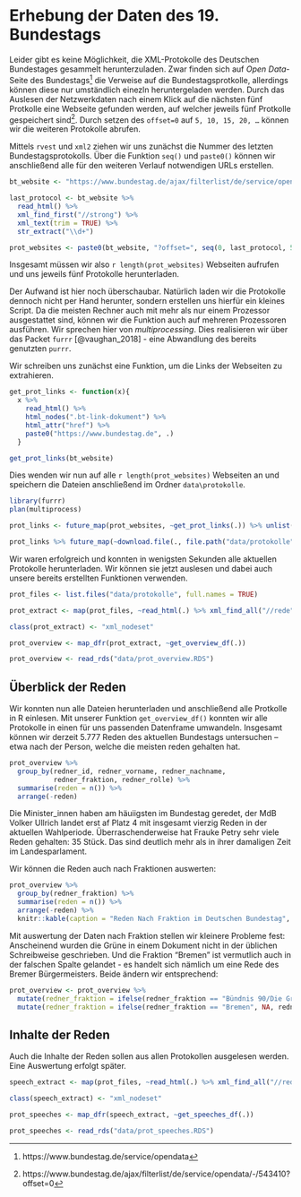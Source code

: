 # Erhebung der Daten des 19. Bundestags {#data-02}

Leider gibt es keine Möglichkeit, die XML-Protokolle des Deutschen Bundestages gesammelt herunterzuladen. Zwar finden sich auf *Open Data*-Seite des Bundestags^[https://www.bundestag.de/service/opendata] die Verweise auf die Bundestagsprotkolle, allerdings können diese nur umständlich einezln heruntergeladen werden.
Durch das Auslesen der Netzwerkdaten nach einem Klick auf die nächsten fünf Protkolle eine Webseite gefunden werden, auf welcher jeweils fünf Protkolle gespeichert sind^[https://www.bundestag.de/ajax/filterlist/de/service/opendata/-/543410?offset=0]. Durch setzen des `offset=0` auf `5, 10, 15, 20, …` können wir die weiteren Protokolle abrufen. 

Mittels `rvest` und `xml2` ziehen wir uns zunächst die Nummer des letzten Bundestagsprotokolls. Über die Funktion `seq()` und `paste0()` können wir anschließend alle für den weiteren Verlauf notwendigen URLs erstellen.

```r
bt_website <- "https://www.bundestag.de/ajax/filterlist/de/service/opendata/-/543410"

last_protocol <- bt_website %>% 
  read_html() %>%
  xml_find_first("//strong") %>% 
  xml_text(trim = TRUE) %>%
  str_extract("\\d+")

prot_websites <- paste0(bt_website, "?offset=", seq(0, last_protocol, 5))
```

Insgesamt müssen wir also `r length(prot_websites)` Webseiten aufrufen und uns jeweils fünf Protokolle herunterladen.

Der Aufwand ist hier noch überschaubar. Natürlich laden wir die Protokolle dennoch nicht per Hand herunter, sondern erstellen uns hierfür ein kleines Script. Da die meisten Rechner auch mit mehr als nur einem Prozessor ausgestattet sind, können wir die Funktion auch auf mehreren Prozessoren ausführen. Wir sprechen hier von *multiprocessing*. Dies realisieren wir über das Packet `furrr` [@vaughan_2018] - eine Abwandlung des bereits genutzten `purrr`.

Wir schreiben uns zunächst eine Funktion, um die Links der Webseiten zu extrahieren.

```r
get_prot_links <- function(x){
  x %>%
    read_html() %>%
    html_nodes(".bt-link-dokument") %>%
    html_attr("href") %>%
    paste0("https://www.bundestag.de", .)
  }

get_prot_links(bt_website)
```

Dies wenden wir nun auf alle `r length(prot_websites)` Webseiten an und speichern die Dateien anschließend im Ordner `data\protokolle`.

```r
library(furrr)
plan(multiprocess)

prot_links <- future_map(prot_websites, ~get_prot_links(.)) %>% unlist()

prot_links %>% future_map(~download.file(., file.path("data/protokolle", basename(.))))
```

Wir waren erfolgreich und konnten in wenigsten Sekunden alle aktuellen Protokolle herunterladen. Wir können sie jetzt auslesen und dabei auch unsere bereits erstellten Funktionen verwenden.

```r
prot_files <- list.files("data/protokolle", full.names = TRUE)

prot_extract <- map(prot_files, ~read_html(.) %>% xml_find_all("//rede"))

class(prot_extract) <- "xml_nodeset"

prot_overview <- map_dfr(prot_extract, ~get_overview_df(.))
```

```r
prot_overview <- read_rds("data/prot_overview.RDS")
```


## Überblick der Reden

Wir konnten nun alle Dateien herunterladen und anschließend alle Protkolle in R einlesen. Mit unserer Funktion `get_overview_df()` konnten wir alle Protokolle in einen für uns passenden Datenframe umwandeln. Insgesamt können wir derzeit 5.777 Reden des aktuellen Bundestags untersuchen -- etwa nach der Person, welche die meisten reden gehalten hat.

```r
prot_overview %>% 
  group_by(redner_id, redner_vorname, redner_nachname,
           redner_fraktion, redner_rolle) %>% 
  summarise(reden = n()) %>%
  arrange(-reden)
```

Die Minister_innen haben am häuiigsten im Bundestag geredet, der MdB Volker Ullrich landet erst af Platz 4 mit insgesamt vierzig Reden in der aktuellen Wahlperiode. Überraschenderweise hat Frauke Petry sehr viele Reden gehalten: 35 Stück. Das sind deutlich mehr als in ihrer damaligen Zeit im Landesparlament.

Wir können die Reden auch nach Fraktionen auswerten:

```r
prot_overview %>%
  group_by(redner_fraktion) %>%
  summarise(reden = n()) %>%
  arrange(-reden) %>%
  knitr::kable(caption = "Reden Nach Fraktion im Deutschen Bundestag", booktabs = TRUE)
```

Mit auswertung der Daten nach Fraktion stellen wir kleinere Probleme fest: Anscheinend wurden die Grüne in einem Dokument nicht in der üblichen Schreibweise geschrieben. Und die Fraktion "Bremen" ist vermutlich auch in der falschen Spalte gelandet - es handelt sich nämlich um eine Rede des Bremer Bürgermeisters.
Beide ändern wir entsprechend:

```r
prot_overview <- prot_overview %>%
  mutate(redner_fraktion = ifelse(redner_fraktion == "Bündnis 90/Die Grünen", "BÜNDNIS 90/DIE GRÜNEN", redner_fraktion)) %>%
  mutate(redner_fraktion = ifelse(redner_fraktion == "Bremen", NA, redner_fraktion))
```

## Inhalte der Reden

Auch die Inhalte der Reden sollen aus allen Protokollen ausgelesen werden. Eine Auswertung erfolgt später.

```r
speech_extract <- map(prot_files, ~read_html(.) %>% xml_find_all("//rede/*"))

class(speech_extract) <- "xml_nodeset"

prot_speeches <- map_dfr(speech_extract, ~get_speeches_df(.))
```

```r
prot_speeches <- read_rds("data/prot_speeches.RDS")
```

